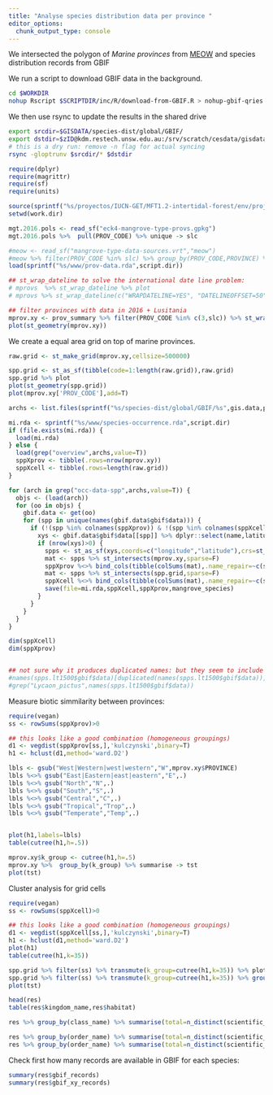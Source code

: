 ```yaml
---
title: "Analyse species distribution data per province "
editor_options:
  chunk_output_type: console
---
```



We intersected the polygon of _Marine provinces_ from [MEOW](https://www.worldwildlife.org/publications/marine-ecoregions-of-the-world-a-bioregionalization-of-coastal-and-shelf-areas) and species distribution records from GBIF

We run a script to download GBIF data in the background.

```sh
cd $WORKDIR
nohup Rscript $SCRIPTDIR/inc/R/download-from-GBIF.R > nohup-gbif-qries.out &
```

We then use rsync to update the results in the shared drive

```sh
export srcdir=$GISDATA/species-dist/global/GBIF/
export dstdir=$zID@kdm.restech.unsw.edu.au:/srv/scratch/cesdata/gisdata/species-dist/global/GBIF
# this is a dry run: remove -n flag for actual syncing
rsync -gloptrunv $srcdir/* $dstdir 
```


```r
require(dplyr)
require(magrittr)
require(sf)
require(units)

source(sprintf("%s/proyectos/IUCN-GET/MFT1.2-intertidal-forest/env/project-env.R",Sys.getenv("HOME")))
setwd(work.dir)

mgt.2016.pols <- read_sf("eck4-mangrove-type-provs.gpkg")
mgt.2016.pols %>%  pull(PROV_CODE) %>% unique -> slc

#meow <- read_sf("mangrove-type-data-sources.vrt","meow")
#meow %>% filter(PROV_CODE %in% slc) %>% group_by(PROV_CODE,PROVINCE) %>% summarise(geom=st_union(geom)) -> mprovs
load(sprintf("%s/www/prov-data.rda",script.dir))

## st_wrap_dateline to solve the international date line problem:
# mprovs  %>% st_wrap_dateline %>% plot
# mprovs %>% st_wrap_dateline(c("WRAPDATELINE=YES", "DATELINEOFFSET=50")) %>% st_geometry %>% plot

## filter provinces with data in 2016 + Lusitania
mprov.xy <- prov_summary %>% filter(PROV_CODE %in% c(3,slc)) %>% st_wrap_dateline() %>% st_transform(crs=st_crs(mgt.2016.pols))
plot(st_geometry(mprov.xy))

```

We create a equal area grid on top of marine provinces. 

```r
raw.grid <- st_make_grid(mprov.xy,cellsize=500000)

spp.grid <- st_as_sf(tibble(code=1:length(raw.grid)),raw.grid)
spp.grid %>% plot
plot(st_geometry(spp.grid))
plot(mprov.xy['PROV_CODE'],add=T)
```


```r
archs <- list.files(sprintf("%s/species-dist/global/GBIF/%s",gis.data,projectname),recursive=T,pattern='.rda$',full.names=T)

mi.rda <- sprintf("%s/www/species-occurrence.rda",script.dir)
if (file.exists(mi.rda)) {
  load(mi.rda)
} else {
  load(grep("overview",archs,value=T))
  sppXprov <- tibble(.rows=nrow(mprov.xy))
  sppXcell <- tibble(.rows=length(raw.grid))
}

for (arch in grep("occ-data-spp",archs,value=T)) {
  objs <- (load(arch))  
  for (oo in objs) {
    gbif.data <- get(oo)
    for (spp in unique(names(gbif.data$gbif$data))) {
      if (!(spp %in% colnames(sppXprov)) & !(spp %in% colnames(sppXcell)) & (nrow(gbif.data$gbif$data[[spp]])>0)) {
        xys <- gbif.data$gbif$data[[spp]] %>% dplyr::select(name,latitude,longitude,key) %>% filter(!is.na(longitude)& !is.na(latitude))
        if (nrow(xys)>0) {
          spps <- st_as_sf(xys,coords=c("longitude","latitude"),crs=st_crs(meow)) %>% st_transform(st_crs(mgt.2016.pols))
          mat <- spps %>% st_intersects(mprov.xy,sparse=F) 
          sppXprov %<>% bind_cols(tibble(colSums(mat),.name_repair=~c(spp)))
          mat <- spps %>% st_intersects(spp.grid,sparse=F) 
          sppXcell %<>% bind_cols(tibble(colSums(mat),.name_repair=~c(spp)))
          save(file=mi.rda,sppXcell,sppXprov,mangrove_species)
        }
      }
    }
  }
}

dim(sppXcell)
dim(sppXprov)


## not sure why it produces duplicated names: but they seem to include the same records...
#names(spps.lt1500$gbif$data)[duplicated(names(spps.lt1500$gbif$data))]
#grep("Lycaon_pictus",names(spps.lt1500$gbif$data))


```

Measure biotic simmilarity between provinces:

```r
require(vegan)
ss <- rowSums(sppXprov)>0

## this looks like a good combination (homogeneous groupings)
d1 <- vegdist(sppXprov[ss,],'kulczynski',binary=T)
h1 <- hclust(d1,method='ward.D2')

lbls <- gsub("West|Western|west|western","W",mprov.xy$PROVINCE)
lbls %<>% gsub("East|Eastern|east|eastern","E",.)
lbls %<>% gsub("North","N",.)
lbls %<>% gsub("South","S",.)
lbls %<>% gsub("Central","C",.)
lbls %<>% gsub("Tropical","Trop",.)
lbls %<>% gsub("Temperate","Temp",.)


plot(h1,labels=lbls)
table(cutree(h1,h=.5))

mprov.xy$k_group <- cutree(h1,h=.5) 
mprov.xy %>%  group_by(k_group) %>% summarise -> tst
plot(tst)
```



Cluster analysis for grid cells

```r
require(vegan)
ss <- rowSums(sppXcell)>0

## this looks like a good combination (homogeneous groupings)
d1 <- vegdist(sppXcell[ss,],'kulczynski',binary=T)
h1 <- hclust(d1,method='ward.D2')
plot(h1)
table(cutree(h1,k=35))

spp.grid %>% filter(ss) %>% transmute(k_group=cutree(h1,k=35)) %>% plot
spp.grid %>% filter(ss) %>% transmute(k_group=cutree(h1,k=35)) %>% group_by(k_group) %>% summarise -> tst
plot(tst)
```


```r
head(res)
table(res$kingdom_name,res$habitat)

res %>% group_by(class_name) %>% summarise(total=n_distinct(scientific_name))

res %>% group_by(order_name) %>% summarise(total=n_distinct(scientific_name))
res %>% group_by(order_name) %>% summarise(total=n_distinct(scientific_name)) %>% arrange(desc(total))
```

Check first how many records are available in GBIF for each species:

```r
summary(res$gbif_records)
summary(res$gbif_xy_records)
```



